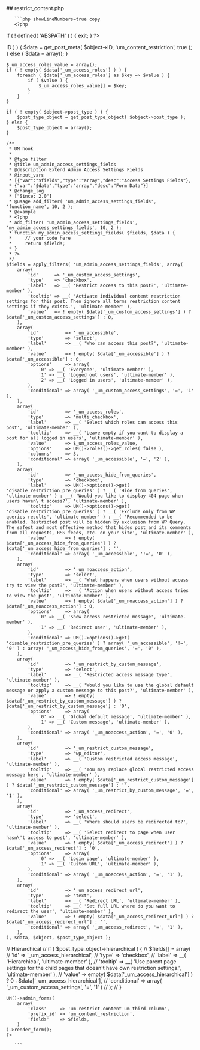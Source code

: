 

<div class="phpdocumentor-element -file">
    ## restrict_content.php

        

    
       ```php showLineNumbers=true copy
       <?php
if ( ! defined( 'ABSPATH' ) ) {
	exit;
}
?>

<div class="um-admin-metabox">
	<?php
	if ( ! empty( $object->ID ) ) {
		$data = get_post_meta( $object->ID, 'um_content_restriction', true );
	} else {
		$data = array();
	}

	$_um_access_roles_value = array();
	if ( ! empty( $data['_um_access_roles'] ) ) {
		foreach ( $data['_um_access_roles'] as $key => $value ) {
			if ( $value ) {
				$_um_access_roles_value[] = $key;
			}
		}
	}

	if ( ! empty( $object->post_type ) ) {
		$post_type_object = get_post_type_object( $object->post_type );
	} else {
		$post_type_object = array();
	}

	/**
	 * UM hook
	 *
	 * @type filter
	 * @title um_admin_access_settings_fields
	 * @description Extend Admin Access Settings Fields
	 * @input_vars
	 * [{"var":"$fields","type":"array","desc":"Access Settings Fields"},
	 * {"var":"$data","type":"array","desc":"Form Data"}]
	 * @change_log
	 * ["Since: 2.0"]
	 * @usage add_filter( 'um_admin_access_settings_fields', 'function_name', 10, 2 );
	 * @example
	 * <?php
	 * add_filter( 'um_admin_access_settings_fields', 'my_admin_access_settings_fields', 10, 2 );
	 * function my_admin_access_settings_fields( $fields, $data ) {
	 *     // your code here
	 *     return $fields;
	 * }
	 * ?>
	 */
	$fields = apply_filters( 'um_admin_access_settings_fields', array(
		array(
			'id'      => '_um_custom_access_settings',
			'type'    => 'checkbox',
			'label'   => __( 'Restrict access to this post?', 'ultimate-member' ),
			'tooltip' => __( 'Activate individual content restriction settings for this post. Then ignore all terms restriction content settings if they exists.', 'ultimate-member' ),
			'value'   => ! empty( $data['_um_custom_access_settings'] ) ? $data['_um_custom_access_settings'] : 0,
		),
		array(
			'id'          => '_um_accessible',
			'type'        => 'select',
			'label'       => __( 'Who can access this post?', 'ultimate-member' ),
			'value'       => ! empty( $data['_um_accessible'] ) ? $data['_um_accessible'] : 0,
			'options'     => array(
				'0' => __( 'Everyone', 'ultimate-member' ),
				'1' => __( 'Logged out users', 'ultimate-member' ),
				'2' => __( 'Logged in users', 'ultimate-member' ),
			),
			'conditional' => array( '_um_custom_access_settings', '=', '1' ),
		),
		array(
			'id'          => '_um_access_roles',
			'type'        => 'multi_checkbox',
			'label'       => __( 'Select which roles can access this post', 'ultimate-member' ),
			'tooltip'     => __( 'Leave empty if you want to display a post for all logged in users', 'ultimate-member' ),
			'value'       => $_um_access_roles_value,
			'options'     => UM()->roles()->get_roles( false ),
			'columns'     => 3,
			'conditional' => array( '_um_accessible', '=', '2' ),
		),
		array(
			'id'          => '_um_access_hide_from_queries',
			'type'        => 'checkbox',
			'label'       => UM()->options()->get( 'disable_restriction_pre_queries' ) ? __( 'Hide from queries', 'ultimate-member' ) : __( 'Would you like to display 404 page when users haven\'t access?', 'ultimate-member' ),
			'tooltip'     => UM()->options()->get( 'disable_restriction_pre_queries' ) ? __( 'Exclude only from WP queries results', 'ultimate-member' ) : __( 'Recommended to be enabled. Restricted post will be hidden by exclusion from WP Query. The safest and most effective method that hides post and its comments from all requests, RSS feeds, etc. on your site', 'ultimate-member' ),
			'value'       => ! empty( $data['_um_access_hide_from_queries'] ) ? $data['_um_access_hide_from_queries'] : '',
			'conditional' => array( '_um_accessible', '!=', '0' ),
		),
		array(
			'id'          => '_um_noaccess_action',
			'type'        => 'select',
			'label'       => __( 'What happens when users without access try to view the post?', 'ultimate-member' ),
			'tooltip'     => __( 'Action when users without access tries to view the post', 'ultimate-member' ),
			'value'       => ! empty( $data['_um_noaccess_action'] ) ? $data['_um_noaccess_action'] : 0,
			'options'     => array(
				'0' => __( 'Show access restricted message', 'ultimate-member' ),
				'1' => __( 'Redirect user', 'ultimate-member' ),
			),
			'conditional' => UM()->options()->get( 'disable_restriction_pre_queries' ) ? array( '_um_accessible', '!=', '0' ) : array( '_um_access_hide_from_queries', '=', '0' ),
		),
		array(
			'id'          => '_um_restrict_by_custom_message',
			'type'        => 'select',
			'label'       => __( 'Restricted access message type', 'ultimate-member' ),
			'tooltip'     => __( 'Would you like to use the global default message or apply a custom message to this post?', 'ultimate-member' ),
			'value'       => ! empty( $data['_um_restrict_by_custom_message'] ) ? $data['_um_restrict_by_custom_message'] : '0',
			'options'     => array(
				'0' => __( 'Global default message', 'ultimate-member' ),
				'1' => __( 'Custom message', 'ultimate-member' ),
			),
			'conditional' => array( '_um_noaccess_action', '=', '0' ),
		),
		array(
			'id'          => '_um_restrict_custom_message',
			'type'        => 'wp_editor',
			'label'       => __( 'Custom restricted access message', 'ultimate-member' ),
			'tooltip'     => __( 'You may replace global restricted access message here', 'ultimate-member' ),
			'value'       => ! empty( $data['_um_restrict_custom_message'] ) ? $data['_um_restrict_custom_message'] : '',
			'conditional' => array( '_um_restrict_by_custom_message', '=', '1' ),
		),
		array(
			'id'          => '_um_access_redirect',
			'type'        => 'select',
			'label'       => __( 'Where should users be redirected to?', 'ultimate-member' ),
			'tooltip'     => __( 'Select redirect to page when user hasn\'t access to post', 'ultimate-member' ),
			'value'       => ! empty( $data['_um_access_redirect'] ) ? $data['_um_access_redirect'] : '0',
			'options'     => array(
				'0' => __( 'Login page', 'ultimate-member' ),
				'1' => __( 'Custom URL', 'ultimate-member' ),
			),
			'conditional' => array( '_um_noaccess_action', '=', '1' ),
		),
		array(
			'id'          => '_um_access_redirect_url',
			'type'        => 'text',
			'label'       => __( 'Redirect URL', 'ultimate-member' ),
			'tooltip'     => __( 'Set full URL where do you want to redirect the user', 'ultimate-member' ),
			'value'       => ! empty( $data['_um_access_redirect_url'] ) ? $data['_um_access_redirect_url'] : '',
			'conditional' => array( '_um_access_redirect', '=', '1' ),
		),
	), $data, $object, $post_type_object );

// Hierarchical
//	if ( $post_type_object->hierarchical ) {
//		$fields[] = array(
//			'id'            => '_um_access_hierarchical',
//			'type'          => 'checkbox',
//			'label'         => __( 'Hierarchical', 'ultimate-member' ),
//			'tooltip'       => __( 'Use parent page settings for the child pages that doesn\'t have own restriction settings.', 'ultimate-member' ),
//			'value'         => empty( $data['_um_access_hierarchical'] ) ? 0 : $data['_um_access_hierarchical'],
//			'conditional'   => array( '_um_custom_access_settings', '=', '1' )
//		);
//	}

	UM()->admin_forms(
		array(
			'class'     => 'um-restrict-content um-third-column',
			'prefix_id' => 'um_content_restriction',
			'fields'    => $fields,
		)
	)->render_form();
	?>

</div>

       ```
</div>
